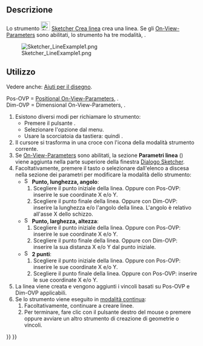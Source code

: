 <languages/>

{{Docnav/it
|[[Sketcher_CreatePolyline/it|Polilinea]]
|[[Sketcher_CreateArc/it|Arco dal centro]]
|[[Sketcher_Workbench/it|Sketcher]]
|IconL=Sketcher_CreatePolyline.svg
|IconR=Sketcher_CreateArc.svg
|IconC=Workbench_Sketcher.svg
}}

{{GuiCommand/it
|Name=Sketcher CreateLine
|Name/it=Sketcher Crea linea
|MenuLocation=Schizzo → Geometrie Sketcher → Crea linea
|Workbenches=[[Sketcher Workbench/it|Sketcher]]
|Shortcut={{KEY|G}} {{KEY|L}}
|SeeAlso=[[Sketcher_CreatePolyline/it|Sketcher Crea polilinea]]
}}

<span id="Description"></span>
==Descrizione==

Lo strumento [[Image:Sketcher_CreateLine.svg|24px]] [[Sketcher_CreateLine/it|Sketcher Crea linea]] crea una linea. Se gli [[Sketcher_Preferences/it#Generale|On-View-Parameters]] sono abilitati, lo strumento ha tre modalità, {{Version/it|1.0}}.

[[Image:Sketcher_LineExample1.png‎]]

<span id="Usage"></span>
==Utilizzo==

Vedere anche: [[Sketcher_Workbench/it#Drawing_aids|Aiuti per il disegno]].

Pos-OVP =  [[Sketcher_Preferences#General|Positional On-View-Parameters]], {{Version/it|1.0}}.<br>
Dim-OVP = Dimensional On-View-Parameters, {{Version/it|1.0}}.

# Esistono diversi modi per richiamare lo strumento:
#* Premere il pulsante {{Button|[[Image:Sketcher_CreateLine.svg|16px]] [[Sketcher_CreateLine/it|Crea linea]]}}.
#* Selezionare l'opzione {{MenuCommand|Schizzo → Geometrie Sketcher → [[Image:Sketcher_CreateLine.svg|16px]] Crea linea}} dal menu.
#* Usare la scorciatoia da tastiera: {{KEY|G}} quindi {{KEY|L}}.
# Il cursore si trasforma in una croce con l'icona della modalità strumento corrente.
# Se [[Sketcher_Preferences/it#Generale|On-View-Parameters]] sono abilitati, la sezione '''Parametri linea''' ({{Version/it|1.0}}) viene aggiunta nella parte superiore della finestra [[Sketcher_Dialog/it|Dialogo Sketcher]].
# Facoltativamente, premere il tasto {{KEY|M}} o selezionare dall'elenco a discesa nella sezione dei parametri per modificare la modalità dello strumento:
#* [[Image:Sketcher_CreateLineAngleLength.svg|16px]] '''Punto, lunghezza, angolo''': {{Version/it|1.0}}
#*# Scegliere il punto iniziale della linea. Oppure con Pos-OVP: inserire le sue coordinate X e/o Y.
#*# Scegliere il punto finale della linea. Oppure con Dim-OVP: inserire la lunghezza e/o l'angolo della linea. L'angolo è relativo all'asse X dello schizzo.
#* [[Image:Sketcher_CreateLineLengthWidth.svg|16px]] '''Punto, larghezza, altezza''': {{Version/it|1.0}}
#*# Scegliere il punto iniziale della linea. Oppure con Pos-OVP: inserire le sue coordinate X e/o Y.
#*# Scegliere il punto finale della linea. Oppure con Dim-OVP: inserire la sua distanza X e/o Y dal punto iniziale.
#* [[Image:Sketcher_CreateLine.svg|16px]] '''2 punti''':
#*# Scegliere il punto iniziale della linea. Oppure con Pos-OVP: inserire le sue coordinate X e/o Y.
#*# Scegliere il punto finale della linea. Oppure con Pos-OVP: inserire le sue coordinate X e/o Y.
# La linea viene creata e vengono aggiunti i vincoli basati su Pos-OVP e Dim-OVP applicabili.
# Se lo strumento viene eseguito in [[Sketcher_Workbench/it#Continue_modes|modalità continua]]:
## Facoltativamente, continuare a creare linee.
## Per terminare, fare clic con il pulsante destro del mouse o premere {{KEY|Esc}} oppure avviare un altro strumento di creazione di geometrie o vincoli.


{{Docnav/it
|[[Sketcher_CreatePolyline/it|Polilinea]]
|[[Sketcher_CreateArc/it|Arco dal centro]]
|[[Sketcher_Workbench/it|Sketcher]]
|IconL=Sketcher_CreatePolyline.svg
|IconR=Sketcher_CreateArc.svg
|IconC=Workbench_Sketcher.svg
}}

{{Sketcher Tools navi{{#translation:}}}}
{{Userdocnavi{{#translation:}}}}